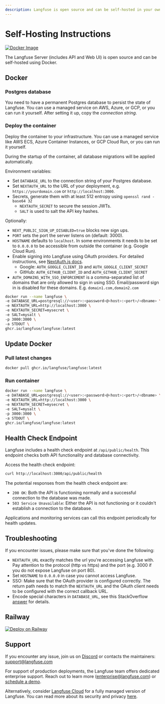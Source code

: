 ```yaml
---
description: Langfuse is open source and can be self-hosted in your own infrastructure via Docker
---
```



# Self-Hosting Instructions

[![Docker Image](https://img.shields.io/badge/docker-langfuse-blue?logo=Docker&logoColor=white&style=flat-square)](https://github.com/langfuse/langfuse/pkgs/container/langfuse)

The Langfuse Server (includes API and Web UI) is open source and can be self-hosted using Docker.

## Docker

<Steps>

### Postgres database

You need to have a permanent Postgres database to persist the state of Langfuse. You can use a managed service on AWS, Azure, or GCP, or you can run it yourself. After setting it up, copy the _connection string_.

### Deploy the container

Deploy the container to your infrastructure. You can use a managed service like AWS ECS, Azure Container Instances, or GCP Cloud Run, or you can run it yourself.

During the startup of the container, all database migrations will be applied automatically.

Environment variables:

- Set `DATABASE_URL` to the connection string of your Postgres database.
- Set `NEXTAUTH_URL` to the URL of your deployment, e.g. `https://yourdomain.com` or `http://localhost:3000`.
- Secrets, generate them with at least 512 entropy using `openssl rand -base64 32`
  - `NEXTAUTH_SECRET` to secure the session JWTs.
  - `SALT` is used to salt the API key hashes.

Optionally:

- `NEXT_PUBLIC_SIGN_UP_DISABLED=true` blocks new sign ups.
- `PORT` sets the port the server listens on (default: 3000).
- `HOSTNAME` defaults to `localhost`. In some environments it needs to be set to `0.0.0.0` to be accessible from outside the container (e.g. Google Cloud Run).
- Enable signing into Langfuse using OAuth providers. For detailed instructions, see [NextAuth.js docs](https://next-auth.js.org/providers/google).
  - Google: `AUTH_GOOGLE_CLIENT_ID` and `AUTH_GOOGLE_CLIENT_SECRET`
  - GitHub: `AUTH_GITHUB_CLIENT_ID` and `AUTH_GITHUB_CLIENT_SECRET`
- `AUTH_DOMAINS_WITH_SSO_ENFORCEMENT` is a comma-separated list of domains that are only allowed to sign in using SSO. Email/password sign in is disabled for these domains. E.g. `domain1.com,domain2.com`

```bash
docker run --name langfuse \
-e DATABASE_URL=postgresql://<user>:<password>@<host>:<port>/<dbname> \
-e NEXTAUTH_URL=http://localhost:3000 \
-e NEXTAUTH_SECRET=mysecret \
-e SALT=mysalt \
-p 3000:3000 \
-a STDOUT \
ghcr.io/langfuse/langfuse:latest
```

</Steps>

## Update Docker

<Steps>

### Pull latest changes

```bash
docker pull ghcr.io/langfuse/langfuse:latest
```

### Run container

```bash
docker run --name langfuse \
-e DATABASE_URL=postgresql://<user>:<password>@<host>:<port>/<dbname> \
-e NEXTAUTH_URL=http://localhost:3000 \
-e NEXTAUTH_SECRET=mysecret \
-e SALT=mysalt \
-p 3000:3000 \
-a STDOUT \
ghcr.io/langfuse/langfuse:latest
```

</Steps>

## Health Check Endpoint

Langfuse includes a health check endpoint at `/api/public/health`. This endpoint checks both API functionality and database connectivity.

Access the health check endpoint:

```bash
curl http://localhost:3000/api/public/health
```

The potential responses from the health check endpoint are:

- `200 OK`: Both the API is functioning normally and a successful connection to the database was made.
- `503 Service Unavailable`: Either the API is not functioning or it couldn't establish a connection to the database.

Applications and monitoring services can call this endpoint periodically for health updates.

## Troubleshooting

If you encounter issues, please make sure that you've done the following:

- `NEXTAUTH_URL` exactly matches the url you're accessing Langfuse with. Pay attention to the protocol (http vs https) and the port (e.g. 3000 if you do not expose Langfuse on port 80).
- Set `HOSTNAME` to `0.0.0.0` in case you cannot access Langfuse.
- SSO: Make sure that the OAuth provider is configured correctly. The return path needs to match the `NEXTAUTH_URL` and the OAuth client needs to be configured with the correct callback URL.
- Encode special characters in `DATABASE_URL`, see this StackOverflow [answer](https://stackoverflow.com/a/68213745) for details.

## Railway

[![Deploy on Railway](https://railway.app/button.svg)](https://railway.app/template/gmbqa_)

## Support

If you encounter any issue, join us on [Discord](/discord) or contacts the maintainers: support@langfuse.com

For support of production deployments, the Langfuse team offers dedicated enterprise support. Reach out to learn more (enterprise@langfuse.com) or [schedule a demo](https://cal.com/marc-kl/demo).

Alternatively, consider [Langfuse Cloud](/docs/deployment/cloud) for a fully managed version of Langfuse. You can read more about its security and privacy [here](/docs/data-security-privacy).
